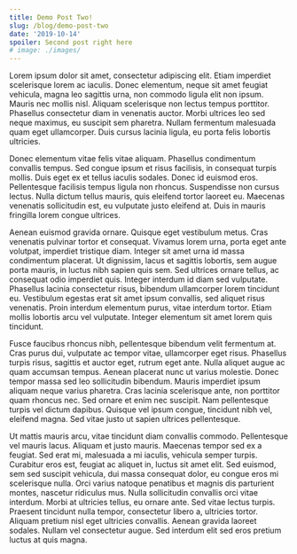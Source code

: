 ---
title: Demo Post Two!
slug: /blog/demo-post-two
date: '2019-10-14'
spoiler: Second post right here
# image: ./images/
---

Lorem ipsum dolor sit amet, consectetur adipiscing elit. Etiam imperdiet scelerisque lorem ac iaculis. Donec elementum, neque sit amet feugiat vehicula, magna leo sagittis urna, non commodo ligula elit non ipsum. Mauris nec mollis nisl. Aliquam scelerisque non lectus tempus porttitor. Phasellus consectetur diam in venenatis auctor. Morbi ultrices leo sed neque maximus, eu suscipit sem pharetra. Nullam fermentum malesuada quam eget ullamcorper. Duis cursus lacinia ligula, eu porta felis lobortis ultricies.

Donec elementum vitae felis vitae aliquam. Phasellus condimentum convallis tempus. Sed congue ipsum et risus facilisis, in consequat turpis mollis. Duis eget ex et tellus iaculis sodales. Donec id euismod eros. Pellentesque facilisis tempus ligula non rhoncus. Suspendisse non cursus lectus. Nulla dictum tellus mauris, quis eleifend tortor laoreet eu. Maecenas venenatis sollicitudin est, eu vulputate justo eleifend at. Duis in mauris fringilla lorem congue ultrices.

Aenean euismod gravida ornare. Quisque eget vestibulum metus. Cras venenatis pulvinar tortor et consequat. Vivamus lorem urna, porta eget ante volutpat, imperdiet tristique diam. Integer sit amet urna id massa condimentum placerat. Ut dignissim, lacus et sagittis lobortis, sem augue porta mauris, in luctus nibh sapien quis sem. Sed ultrices ornare tellus, ac consequat odio imperdiet quis. Integer interdum id diam sed vulputate. Phasellus lacinia consectetur risus, bibendum ullamcorper lorem tincidunt eu. Vestibulum egestas erat sit amet ipsum convallis, sed aliquet risus venenatis. Proin interdum elementum purus, vitae interdum tortor. Etiam mollis lobortis arcu vel vulputate. Integer elementum sit amet lorem quis tincidunt.

Fusce faucibus rhoncus nibh, pellentesque bibendum velit fermentum at. Cras purus dui, vulputate ac tempor vitae, ullamcorper eget risus. Phasellus turpis risus, sagittis et auctor eget, rutrum eget ante. Nulla aliquet augue ac quam accumsan tempus. Aenean placerat nunc ut varius molestie. Donec tempor massa sed leo sollicitudin bibendum. Mauris imperdiet ipsum aliquam neque varius pharetra. Cras lacinia scelerisque ante, non porttitor quam rhoncus nec. Sed ornare et enim nec suscipit. Nam pellentesque turpis vel dictum dapibus. Quisque vel ipsum congue, tincidunt nibh vel, eleifend magna. Sed vitae justo ut sapien ultrices pellentesque.

Ut mattis mauris arcu, vitae tincidunt diam convallis commodo. Pellentesque vel mauris lacus. Aliquam et justo mauris. Maecenas tempor sed ex a feugiat. Sed erat mi, malesuada a mi iaculis, vehicula semper turpis. Curabitur eros est, feugiat ac aliquet in, luctus sit amet elit. Sed euismod, sem sed suscipit vehicula, dui massa consequat dolor, eu congue eros mi scelerisque nulla. Orci varius natoque penatibus et magnis dis parturient montes, nascetur ridiculus mus. Nulla sollicitudin convallis orci vitae interdum. Morbi at ultricies tellus, eu ornare ante. Sed vitae lectus turpis. Praesent tincidunt nulla tempor, consectetur libero a, ultricies tortor. Aliquam pretium nisl eget ultricies convallis. Aenean gravida laoreet sodales. Nullam vel consectetur augue. Sed interdum elit sed eros pretium luctus at quis magna.
